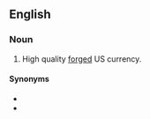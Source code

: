 {{also|supernote}}
==English==

===Noun===
{{en-noun}}

# High quality [[forge]]d US currency.

====Synonyms====
* {{l|en|superbill}}
* {{l|en|superdollar}}